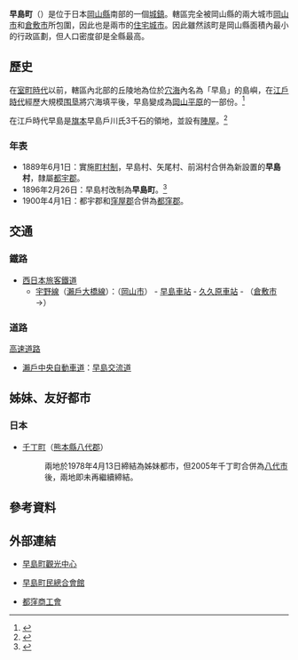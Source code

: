 {{日本町村
| 自治體名=早島
| 町村=町
| 圖像 = [[File:南岡山病院外観.jpg|240px]]
| 圖像說明=[[南岡山醫療中心|南岡山醫療中心]]
| 町村章=[[File:Symbol_of_Hayashima_Okayama.svg|100px]]
| 日文原名=早島町
| 平假名=はやしまちょう
| 羅馬字拼音=Hayashima-chō
| 都道府縣=岡山縣
| 支廳=
| 郡=都窪郡
| 編號=33423-5
| 面積=7.61
| 邊界未定=
| 人口=12,288
| 統計時間=2012年2月1日
| 自治體=[[岡山市|岡山市]]（[[北區_(岡山市)|北區]]、[[南區_(岡山市)|南區]]）、[[倉敷市|倉敷市]]
| 樹=[[龍柏|龍柏]]
| 花=[[皋月杜鵑|皋月杜鵑]]
| 鳥=
| 其他象徵物=
| 其他象徵=
| 議員數=10
| 郵遞區號=701-0303
| 所在地=都窪郡早島町前潟360-1<br>[[File:Hayashima_town-office.jpg|210px]]
| 電話號碼=86-482-0611
| 外部連結=http://www.town.hayashima.lg.jp/
| 經度=東經133度49分50秒
| 緯度=北緯34度36分3秒
| 地圖=[[File:Hayashima_in_Okayama_Prefecture_Ja.svg|250px]]
| 註記=人口：[http://www.town.hayashima.lg.jp/ 早島町官方網頁]
}}
'''早島町'''（{{jpn|j=早島町|hg=はやしまちょう|rm=Hayashima chō|f=y}}）是位于日本[[岡山縣|岡山縣]]南部的一個[[城鎮|城鎮]]。轄區完全被岡山縣的兩大城市[[岡山市|岡山市]]和[[倉敷市|倉敷市]]所包圍，因此也是兩市的[[住宅城市|住宅城市]]。因此雖然該町是岡山縣面積內最小的行政區劃，但人口密度卻是全縣最高。

==歷史==
在[[室町時代|室町時代]]以前，轄區內北部的丘陵地為位於[[穴海|穴海]]內名為「早島」的島嶼，在[[江戶時代|江戶時代]]經歷大規模[[围垦|围垦]]將穴海填平後，早島變成為[[岡山平原|岡山平原]]的一部份。<ref>{{cite web| title=干拓のまち、早島| url=http://www.town.hayashima.lg.jp/syoukai/20/94.html| language=ja| accessdate=2012-02-15| archive-date=2015-11-17| archive-url=https://web.archive.org/web/20151117082714/http://www.town.hayashima.lg.jp/syoukai/20/94.html| dead-url=yes}}</ref> 

在江戶時代早島是[[旗本|旗本]]早島戶川氏3千石的領地，並設有[[陣屋|陣屋]]。<ref>{{cite web| title=旗本のまち、早島| url=http://www.town.hayashima.lg.jp/syoukai/20/96.html| language=ja| accessdate=2012-02-15| archive-date=2015-11-17| archive-url=https://web.archive.org/web/20151117234908/http://www.town.hayashima.lg.jp/syoukai/20/96.html| dead-url=yes}}</ref> 

===年表===
* 1889年6月1日：實施[[町村制|町村制]]，早島村、矢尾村、前潟村合併為新設置的'''早島村'''，隸屬[[都宇郡|都宇郡]]。
* 1896年2月26日：早島村改制為'''早島町'''。<ref>{{cite web| title=早島町の概要| url=http://www.town.hayashima.lg.jp/syoukai/20.html| language=ja| accessdate=2012-02-15| archive-date=2015-11-17| archive-url=https://web.archive.org/web/20151117232111/http://www.town.hayashima.lg.jp/syoukai/20.html| dead-url=yes}}</ref>
* 1900年4月1日：都宇郡和[[窪屋郡|窪屋郡]]合併為[[都窪郡|都窪郡]]。

==交通==
===鐵路===
* [[西日本旅客鐵道|西日本旅客鐵道]]
** [[宇野線|宇野線]]（[[瀨戶大橋線|瀨戶大橋線]]）：（[[岡山市|岡山市]]） - [[早島車站|早島車站]] - [[久久原車站|久久原車站]] - （[[倉敷市|倉敷市]]→）

===道路===
; [[高速道路|高速道路]]
* [[瀨戶中央自動車道|瀨戶中央自動車道]]：[[早島交流道|早島交流道]]

==姊妹、友好都市==
===日本===
* [[千丁町|千丁町]]（[[熊本縣|熊本縣]][[八代郡|八代郡]]）
*: 兩地於1978年4月13日締結為姊妹都市，但2005年千丁町合併為[[八代市|八代市]]後，兩地即未再繼續締結。

==參考資料==
{{reflist}}

==外部連結==
{{commonscat|Hayashima, Okayama}}
* {{Ja}} [http://www.town.hayashima.lg.jp/kankoucenter/kankoutop.html 早島町觀光中心] {{Wayback|url=http://www.town.hayashima.lg.jp/kankoucenter/kankoutop.html |date=20140702101959 }}
* {{Ja}} [http://www.town.hayashima.lg.jp/yurubinoya 早島町民總合會館] {{Wayback|url=http://www.town.hayashima.lg.jp/yurubinoya |date=20210101023822 }}
* {{Ja}} [http://www.tsukubo.net/ 都窪商工會] {{Wayback|url=http://www.tsukubo.net/ |date=20210126141147 }}

{{岡山縣}}{{Authority control}}